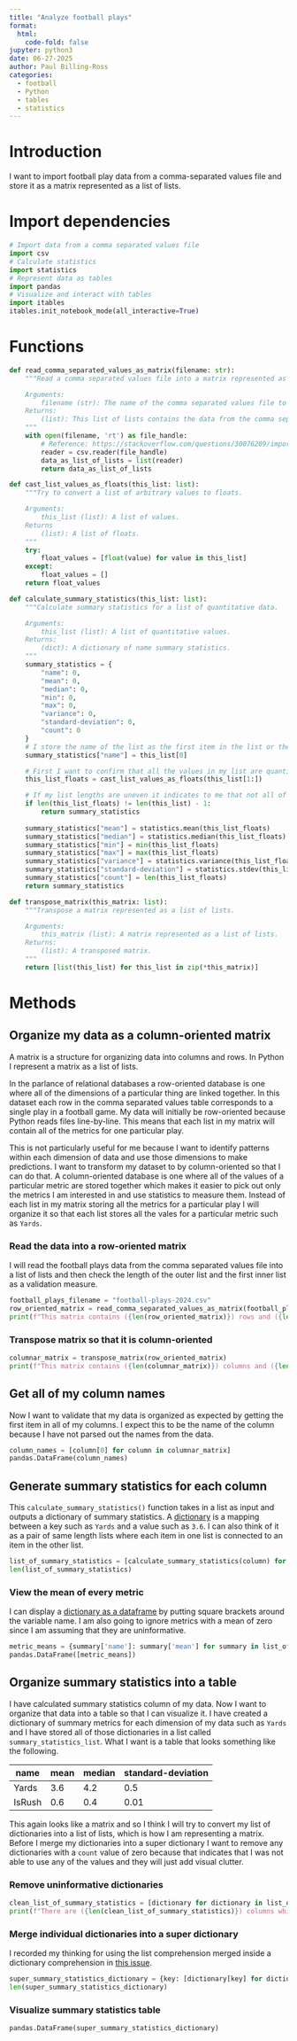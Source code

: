 ```yaml
---
title: "Analyze football plays"
format:
  html:
    code-fold: false
jupyter: python3
date: 06-27-2025
author: Paul Billing-Ross
categories:
  - football
  - Python
  - tables
  - statistics
---
```


# Introduction
I want to import football play data from a comma-separated values file and store it as a matrix represented as a list of lists.

# Import dependencies
```python
# Import data from a comma separated values file
import csv
# Calculate statistics
import statistics
# Represent data as tables
import pandas
# Visualize and interact with tables
import itables
itables.init_notebook_mode(all_interactive=True)
```

# Functions
```python
def read_comma_separated_values_as_matrix(filename: str):
    """Read a comma separated values file into a matrix represented as a list of lists.

    Arguments:
        filename (str): The name of the comma separated values file to import.
    Returns:
        (list): This list of lists contains the data from the comma separated values file.
    """
    with open(filename, 'rt') as file_handle:
        # Reference: https://stackoverflow.com/questions/30076209/import-csv-file-into-a-matrix-array-in-python
        reader = csv.reader(file_handle)
        data_as_list_of_lists = list(reader)
        return data_as_list_of_lists     
```

```python
def cast_list_values_as_floats(this_list: list):
    """Try to convert a list of arbitrary values to floats.

    Arguments:
        this_list (list): A list of values.
    Returns
        (list): A list of floats.
    """
    try:
        float_values = [float(value) for value in this_list]
    except:
        float_values = []
    return float_values
```

```python
def calculate_summary_statistics(this_list: list):
    """Calculate summary statistics for a list of quantitative data.

    Arguments:
        this_list (list): A list of quantitative values.
    Returns:
        (dict): A dictionary of name summary statistics.
    """
    summary_statistics = {
        "name": 0,
        "mean": 0,
        "median": 0,
        "min": 0,
        "max": 0,
        "variance": 0,
        "standard-deviation": 0,
        "count": 0
    }
    # I store the name of the list as the first item in the list or the zero-index item.
    summary_statistics["name"] = this_list[0]

    # First I want to confirm that all the values in my list are quantitative. I will ignore the first element since that is the name of this list.
    this_list_floats = cast_list_values_as_floats(this_list[1:])

    # If my list lengths are uneven it indicates to me that not all of the values could be converted to floats and I will ignore this data.
    if len(this_list_floats) != len(this_list) - 1:
        return summary_statistics
    
    summary_statistics["mean"] = statistics.mean(this_list_floats)
    summary_statistics["median"] = statistics.median(this_list_floats)
    summary_statistics["min"] = min(this_list_floats)
    summary_statistics["max"] = max(this_list_floats)
    summary_statistics["variance"] = statistics.variance(this_list_floats)
    summary_statistics["standard-deviation"] = statistics.stdev(this_list_floats)
    summary_statistics["count"] = len(this_list_floats)
    return summary_statistics
```

```python
def transpose_matrix(this_matrix: list):
    """Transpose a matrix represented as a list of lists.

    Arguments:
        this_matrix (list): A matrix represented as a list of lists.
    Returns:
        (list): A transposed matrix.
    """
    return [list(this_list) for this_list in zip(*this_matrix)]
```
# Methods
## Organize my data as a column-oriented matrix
A matrix is a structure for organizing data into columns and rows. In Python I represent a matrix as a list of lists.

In the parlance of relational databases a row-oriented database is one where all of the dimensions of a particular thing are linked together. In this dataset each row in the comma separated values table corresponds to a single play in a football game. My data will initially be row-oriented because Python reads files line-by-line. This means that each list in my matrix will contain all of the metrics for one particular play.

This is not particularly useful for me because I want to identify patterns within each dimension of data and use those dimensions to make predictions. I want to transform my dataset to by column-oriented so that I can do that. A column-oriented database is one where all of the values of a particular metric are stored together which makes it easier to pick out only the metrics I am interested in and use statistics to measure them. Instead of each list in my matrix storing all the metrics for a particular play I will organize it so that each list stores all the vales for a particular metric such as `Yards`.

### Read the data into a row-oriented matrix
I will read the football plays data from the comma separated values file into a list of lists and then check the length of the outer list and the first inner list as a validation measure.
```python
football_plays_filename = "football-plays-2024.csv"
row_oriented_matrix = read_comma_separated_values_as_matrix(football_plays_filename)
print(f"This matrix contains ({len(row_oriented_matrix)}) rows and ({len(row_oriented_matrix[0])}) columns.")
```

### Transpose matrix so that it is column-oriented
```python
columnar_matrix = transpose_matrix(row_oriented_matrix)
print(f"This matrix contains ({len(columnar_matrix)}) columns and ({len(columnar_matrix[0])}) rows.")
```

## Get all of my column names
Now I want to validate that my data is organized as expected by getting the first item in all of my columns. I expect this to be the name of the column because I have not parsed out the names from the data.
```python
column_names = [column[0] for column in columnar_matrix]
pandas.DataFrame(column_names)
```

## Generate summary statistics for each column
This `calculate_summary_statistics()` function takes in a list as input and outputs a dictionary of summary statistics. A [dictionary](https://docs.python.org/3/tutorial/datastructures.html#dictionaries) is a mapping between a key such as `Yards` and a value such as `3.6`. I can also think of it as a pair of same length lists where each item in one list is connected to an item in the other list.
```python
list_of_summary_statistics = [calculate_summary_statistics(column) for column in columnar_matrix]
len(list_of_summary_statistics)
```

### View the mean of every metric
I can display a [dictionary as a dataframe](https://stackoverflow.com/a/46577585) by putting square brackets around the variable name. I am also going to ignore metrics with a mean of zero since I am assuming that they are uninformative.
```python
metric_means = {summary['name']: summary['mean'] for summary in list_of_summary_statistics if summary['mean'] != 0}
pandas.DataFrame([metric_means])
```

## Organize summary statistics into a table
I have calculated summary statistics column of my data. Now I want to organize that data into a table so that I can visualize it. I have created a dictionary of summary metrics for each dimension of my data such as `Yards` and I have stored all of those dictionaries in a list called `summary_statistics_list`. What I want is a table that looks something like the following.

| name | mean | median | standard-deviation |
| --- | --- | --- | --- |
| Yards | 3.6 | 4.2 | 0.5 |
| IsRush | 0.6 | 0.4 | 0.01 |

This again looks like a matrix and so I think I will try to convert my list of dictionaries into a list of lists, which is how I am representing a matrix. Before I merge my dictionaries into a super dictionary I want to remove any dictionaries with a `count` value of zero because that indicates that I was not able to use any of the values and they will just add visual clutter.

### Remove uninformative dictionaries
```python
clean_list_of_summary_statistics = [dictionary for dictionary in list_of_summary_statistics if dictionary['count'] > 0]
print(f"There are ({len(clean_list_of_summary_statistics)}) columns which passed filtration out of the total of ({len(list_of_summary_statistics)}) columns for which I generated statistics.")
```

### Merge individual dictionaries into a super dictionary
I recorded my thinking for using the list comprehension merged inside a dictionary comprehension in [this issue](https://github.com/billingross/loopy/issues/6).
```python
super_summary_statistics_dictionary = {key: [dictionary[key] for dictionary in clean_list_of_summary_statistics] for key in clean_list_of_summary_statistics[0].keys()}
len(super_summary_statistics_dictionary)
```

### Visualize summary statistics table
```python
pandas.DataFrame(super_summary_statistics_dictionary)
```
